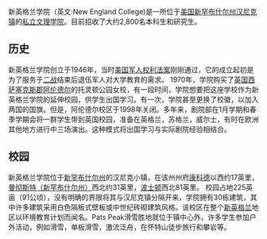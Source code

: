 {{Expand language|1=en|time=2020-12-21T10:49:47+00:00}}
{{Unreferenced|time=2020-12-21T10:49:47+00:00}}
新英格兰学院（英文:New England College)是一所位于[[美国|美国]][[新罕布什尔州|新罕布什尔州]][[汉尼克镇|汉尼克镇]]的[[私立|私立]][[文理学院|文理学院]]。目前招收了大约2,800名本科生和研究生。
{{Infobox university
| name = 新英格兰学院
| native_name = 
| english_name = New England College
| image = New England College Shield.png
| caption = 新英格兰学院盾
| motto = Dura duranda alta petenda
| closed = 
| established = 1946年
| re-established = 
| anniversary = 
| type = 私立非盈利大学
| president = 米歇尔·柏金斯（英文:Michele Perkins）
| dean = 
| secretary = 
| faculty = 
| staff = 
| students = 2700人
| address = 美国新罕布什尔州汉尼克镇43°10′34″N 71°49′20″W
| campus = 乡镇
| area = 
| conference = 
| colors = 红色，蓝色和海军蓝
| nickname = Pilgrims
| affiliations = NHCUC
| zip = 
| telephone = 
| website = http://www.nec.edu/
| logo = 
| footnotes = 
| founder = 
| athlete = 
}}

== 历史 ==
新英格兰学院创立于1946年，当时[[美国军人权利法案|美国军人权利法案]]刚刚通过，它的成立起初是为了服务于[[二战|二战]]结束后退伍军人对大学教育的需求。
1970年，学院购买了[[英国|英国]][[西萨塞克斯郡|西萨塞克斯郡]][[阿伦德尔|阿伦德尔]]的托灵顿公园女校，有一段时间，学院想要把这座学校作为新英格兰学院的延伸校园，供学生出国学习。有一次，学院甚至更换了校徽，以加入两国的国旗。但是，阿伦德尔校区于1998年关闭。多年来，剧院部在1月学期和春季学期会将一群学生带到英国校园，准备在英格兰，苏格兰，威尔士，有时在欧洲其他地方进行中三场演出。这种模式将出国学习与实际剧院经验相结合。
==校园==
新英格兰学院位于[[新罕布什尔州|新罕布什尔州]]的汉尼克小镇，在该州州府[[康科德_(新罕布夏州)|康科德]]以西约17英里，[[曼彻斯特（新罕布什尔州）|曼彻斯特（新罕布什尔州）]]西北约31英里，[[波士顿|波士顿]]西北81英里。
校园占地225英亩（91公顷），没有明确的界限将其与汉尼克镇分隔开来，学院拥有30栋建筑，其中许多建筑采用白色隔板式壁板或中世纪砖砌建筑风格。该校区在整个[[新英格兰|新英格兰]]地区以环境教育计划而闻名。Pats Peak滑雪胜地就位于镇中心外，许多学生参加户外活动，例如滑雪，单板滑雪，激流泛舟，在怀特山徒步旅行和攀岩等。
